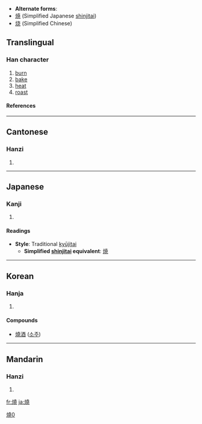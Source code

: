 * '''Alternate forms''':
* [[焼]] (Simplified Japanese [[shinjitai]])
* [[烧]] (Simplified Chinese)

==Translingual==
===Han character===
{{Han char|rn=86|rad=火|as=12|sn=16|four=9481<sub>1</sub>|canj=火土土山 (FGGU)}}
# [[burn]]
# [[bake]]
# [[heat]]
# [[roast]]
====References====
{{Han ref|kx=0683.080|dkj=19420|dj=1095.080|hdz=32231.070|uh=71D2|ud=29138|bh=BF4E|bd=48974}}

----
==Cantonese==
===Hanzi===
{{yue-hanzi|jyut=|y=siu1}}
# {{defn|Cantonese}}

----
==Japanese==
===Kanji===
{{ja-kanji|grade=|rs=火12}}
# {{defn|Japanese}} 
====Readings====
{{ja-readings|on=[[しょう]] (shō)|kun=[[やく]] (yaku)}}

* '''Style''': Traditional [[kyūjitai]]
** '''Simplified [[shinjitai]] equivalent''': [[焼]]

----
==Korean==
===Hanja===
{{ko-hanja|hangeul=[[소]]|eumhun=|rv=so|mr=so|y=so}}
# {{defn|Korean}}


====Compounds====
* [[燒酒]] ([[소주]])

----
==Mandarin==
===Hanzi===
{{cmn-hanzi|sim=烧|pin=[[shāo]] ([[shao1]])|wg=shao<sup>1</sup>}}
# {{defn|Mandarin}}

[[Category:CJKV characters simplified differently in Japan and China|燒0]]

[[fr:燒]]
[[ja:燒]]